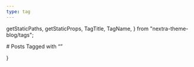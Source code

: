 ```yaml
---
type: tag
---
```


  getStaticPaths,
  getStaticProps,
  TagTitle,
  TagName,
} from "nextra-theme-blog/tags";

<TagTitle />
# Posts Tagged with “<TagName />”


}
